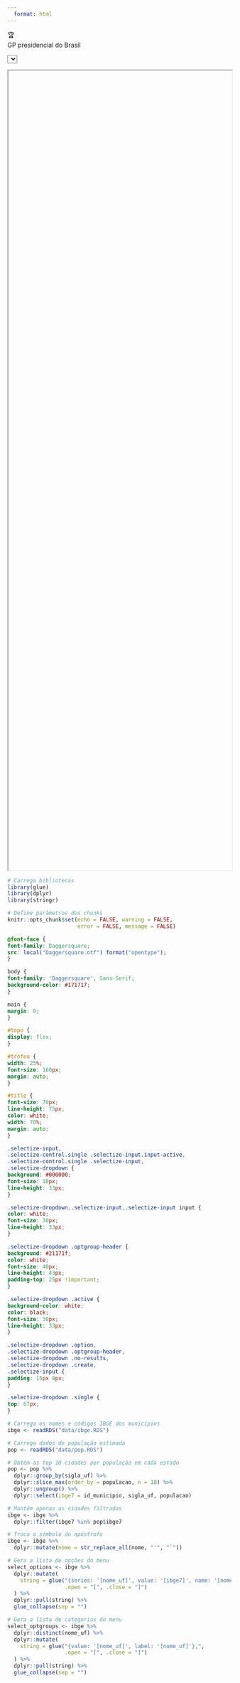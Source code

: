 ```yaml
---
  format: html
---
```


<!-- Conecta ao código do jQuery -->
<script src="https://cdnjs.cloudflare.com/ajax/libs/jquery/3.6.1/jquery.min.js" integrity="sha512-aVKKRRi/Q/YV+4mjoKBsE4x3H+BkegoM/em46NNlCqNTmUYADjBbeNefNxYV7giUp0VxICtqdrbqU7iVaeZNXA==" crossorigin="anonymous" referrerpolicy="no-referrer"></script>

<!-- Conecta ao código do selectize -->
<script src="https://cdnjs.cloudflare.com/ajax/libs/selectize.js/0.14.0/js/selectize.min.js" integrity="sha512-VReIIr1tJEzBye8Elk8Dw/B2dAUZFRfxnV2wbpJ0qOvk57xupH+bZRVHVngdV04WVrjaMeR1HfYlMLCiFENoKw==" crossorigin="anonymous" referrerpolicy="no-referrer"></script>

<!-- Conecta ao estilo do selectize -->
<link rel="stylesheet" href="https://cdnjs.cloudflare.com/ajax/libs/selectize.js/0.14.0/css/selectize.default.css" integrity="sha512-dk4mPvoLCkG2kNrEv9UMWs68wZm19gyGeL3aSxMMqFLyqd71M7ikh1pvWFk5VcAX4pfYbkEOSQTmCqCagDWu0Q==" crossorigin="anonymous" referrerpolicy="no-referrer" />

<!-- Insere título da página, menu-buscador e iframe com resultados -->
<div id='topo'>
<div id='trofeu'>🏆</div><div id='title'>GP presidencial do Brasil</div>
</div>
<select id="select-from-list"></select>

<div id="placeholder">
<iframe src="" id="trajetoria" width="100%" height="1800px"></iframe>
</div>

```r

# Carrega bibliotecas
library(glue)
library(dplyr)
library(stringr)

# Define parâmetros dos chunks
knitr::opts_chunk$set(echo = FALSE, warning = FALSE,
                      error = FALSE, message = FALSE)

```

```css

@font-face {
font-family: Daggersquare;
src: local("Daggersquare.otf") format("opentype");
}

body {
font-family: 'Daggersquare', Sans-Serif;
background-color: #171717;
}

main {
margin: 0;
}

#topo {
display: flex;
}

#trofeu {
width: 25%;
font-size: 160px;
margin: auto;
}

#title {
font-size: 70px;
line-height: 75px;
color: white;
width: 70%;
margin: auto;
}

.selectize-input,
.selectize-control.single .selectize-input.input-active,
.selectize-control.single .selectize-input,
.selectize-dropdown {
background: #000000;
font-size: 30px;
line-height: 33px;
}

.selectize-dropdown,.selectize-input,.selectize-input input {
color: white;
font-size: 30px;
line-height: 33px;
}

.selectize-dropdown .optgroup-header {
background: #21171f;
color: white;
font-size: 40px;
line-height: 43px;
padding-top: 25px !important;
}

.selectize-dropdown .active {
background-color: white;
color: black;
font-size: 30px;
line-height: 33px;
}

.selectize-dropdown .option,
.selectize-dropdown .optgroup-header,
.selectize-dropdown .no-results,
.selectize-dropdown .create,
.selectize-input {
padding: 15px 8px;
}

.selectize-dropdown .single {
top: 67px;
}

```

```r

# Carrega os nomes e códigos IBGE dos municípios
ibge <- readRDS("data/ibge.RDS")

# Carrega dados de população estimada
pop <- readRDS("data/pop.RDS")

# Obtém as top 10 cidades por população em cada estado
pop <- pop %>% 
  dplyr::group_by(sigla_uf) %>% 
  dplyr::slice_max(order_by = populacao, n = 10) %>% 
  dplyr::ungroup() %>% 
  dplyr::select(ibge7 = id_municipio, sigla_uf, populacao)

# Mantém apenas as cidades filtradas
ibge <- ibge %>% 
  dplyr::filter(ibge7 %in% pop$ibge7

# Troca o símbolo do apóstrofo
ibge <- ibge %>% 
  dplyr::mutate(nome = str_replace_all(nome, "'", "`"))

# Gera a lista de opções do menu
select_options <- ibge %>% 
  dplyr::mutate(
    string = glue("{series: '[nome_uf]', value: '[ibge7]', name: '[nome]'},",
                  .open = "[", .close = "]")
  ) %>% 
  dplyr::pull(string) %>% 
  glue_collapse(sep = "")

# Gera a lista de categorias do menu
select_optgroups <- ibge %>% 
  dplyr::distinct(nome_uf) %>% 
  dplyr::mutate(
    string = glue("{value: '[nome_uf]', label: '[nome_uf]'},",
                  .open = "[", .close = "]")
  ) %>% 
  dplyr::pull(string) %>% 
  glue_collapse(sep = "")

```

<!-- Define a caixa de seleção da cidade com selectize.js -->
<script>

$(function () {
$('#select-from-list').selectize({
options: [
`r select_options`
],
optgroups: [
`r select_optgroups`
],
optgroupField: 'series',
labelField: 'name',
searchField: ['name'],
placeholder: 'Selecione uma cidade',
delimiter: ',',
onChange: function(value) {
var str1 = 'cidades_docs/';
var str2 = value;
var str3 = '.html';
var res = `${str1}${str2}${str3}`;
document.querySelector('#trajetoria').getAttributeNode('src').value = res;
}
});
});

</script>
